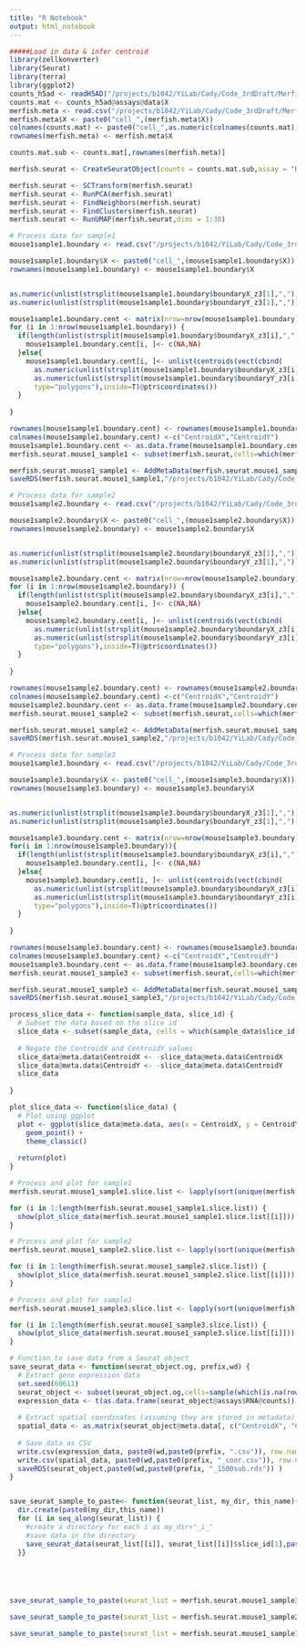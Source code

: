 ```yaml
---
title: "R Notebook"
output: html_notebook
---
```



```r

#####Load in data & infer centroid
library(zellkonverter)
library(Seurat)
library(terra)
library(ggplot2)
counts_h5ad <- readH5AD("/projects/b1042/YiLab/Cady/Code_3rdDraft/Merfish_3D//data/counts.h5ad")
counts.mat <- counts_h5ad@assays@data$X
merfish.meta <- read.csv("/projects/b1042/YiLab/Cady/Code_3rdDraft/Merfish_3D//data/cell_labels.csv")
merfish.meta$X <- paste0("cell_",(merfish.meta$X))
colnames(counts.mat) <- paste0("cell_",as.numeric(colnames(counts.mat)))
rownames(merfish.meta) <- merfish.meta$X

counts.mat.sub <- counts.mat[,rownames(merfish.meta)]

merfish.seurat <- CreateSeuratObject(counts = counts.mat.sub,assay = "RNA",meta.data = merfish.meta)

merfish.seurat <- SCTransform(merfish.seurat)
merfish.seurat <- RunPCA(merfish.seurat)
merfish.seurat <- FindNeighbors(merfish.seurat)
merfish.seurat <- FindClusters(merfish.seurat)
merfish.seurat <- RunUMAP(merfish.seurat,dims = 1:30)

# Process data for sample1
mouse1sample1.boundary <- read.csv("/projects/b1042/YiLab/Cady/Code_3rdDraft/Merfish_3D//data/segmented_cells_mouse1sample1.csv")

mouse1sample1.boundary$X <- paste0("cell_",(mouse1sample1.boundary$X))
rownames(mouse1sample1.boundary) <- mouse1sample1.boundary$X


as.numeric(unlist(strsplit(mouse1sample1.boundary$boundaryX_z3[1],",")))
as.numeric(unlist(strsplit(mouse1sample1.boundary$boundaryY_z3[1],",")))

mouse1sample1.boundary.cent <- matrix(nrow=nrow(mouse1sample1.boundary), ncol = 2)
for (i in 1:nrow(mouse1sample1.boundary)) {
  if(length(unlist(strsplit(mouse1sample1.boundary$boundaryX_z3[i],",")))<3){
    mouse1sample1.boundary.cent[i, ]<- c(NA,NA)
  }else{
    mouse1sample1.boundary.cent[i, ]<- unlist(centroids(vect(cbind(
      as.numeric(unlist(strsplit(mouse1sample1.boundary$boundaryX_z3[i],","))),
      as.numeric(unlist(strsplit(mouse1sample1.boundary$boundaryY_z3[i],",")))),
      type="polygons"),inside=T)@ptr$coordinates())
  }
  
}

rownames(mouse1sample1.boundary.cent) <- rownames(mouse1sample1.boundary)
colnames(mouse1sample1.boundary.cent) <-c("CentroidX","CentroidY")
mouse1sample1.boundary.cent <- as.data.frame(mouse1sample1.boundary.cent)
merfish.seurat.mouse1_sample1 <- subset(merfish.seurat,cells=which(merfish.seurat$sample_id%in%"mouse1_sample1"))

merfish.seurat.mouse1_sample1 <- AddMetaData(merfish.seurat.mouse1_sample1,mouse1sample1.boundary.cent)
saveRDS(merfish.seurat.mouse1_sample1,"/projects/b1042/YiLab/Cady/Code_3rdDraft/Merfish_3D//merfish.seurat.mouse1_sample1.rds")
```

```r
# Process data for sample2
mouse1sample2.boundary <- read.csv("/projects/b1042/YiLab/Cady/Code_3rdDraft/Merfish_3D//data/segmented_cells_mouse1sample2.csv")

mouse1sample2.boundary$X <- paste0("cell_",(mouse1sample2.boundary$X))
rownames(mouse1sample2.boundary) <- mouse1sample2.boundary$X


as.numeric(unlist(strsplit(mouse1sample2.boundary$boundaryX_z3[1],",")))
as.numeric(unlist(strsplit(mouse1sample2.boundary$boundaryY_z3[1],",")))

mouse1sample2.boundary.cent <- matrix(nrow=nrow(mouse1sample2.boundary), ncol = 2)
for (i in 1:nrow(mouse1sample2.boundary)) {
  if(length(unlist(strsplit(mouse1sample2.boundary$boundaryX_z3[i],",")))<3){
    mouse1sample2.boundary.cent[i, ]<- c(NA,NA)
  }else{
    mouse1sample2.boundary.cent[i, ]<- unlist(centroids(vect(cbind(
      as.numeric(unlist(strsplit(mouse1sample2.boundary$boundaryX_z3[i],","))),
      as.numeric(unlist(strsplit(mouse1sample2.boundary$boundaryY_z3[i],",")))),
      type="polygons"),inside=T)@ptr$coordinates())
  }
  
}

rownames(mouse1sample2.boundary.cent) <- rownames(mouse1sample2.boundary)
colnames(mouse1sample2.boundary.cent) <-c("CentroidX","CentroidY")
mouse1sample2.boundary.cent <- as.data.frame(mouse1sample2.boundary.cent)
merfish.seurat.mouse1_sample2 <- subset(merfish.seurat,cells=which(merfish.seurat$sample_id%in%"mouse1_sample2"))

merfish.seurat.mouse1_sample2 <- AddMetaData(merfish.seurat.mouse1_sample2,mouse1sample2.boundary.cent)
saveRDS(merfish.seurat.mouse1_sample2,"/projects/b1042/YiLab/Cady/Code_3rdDraft/Merfish_3D//merfish.seurat.mouse1_sample2.rds")
```
```r
# Process data for sample3
mouse1sample3.boundary <- read.csv("/projects/b1042/YiLab/Cady/Code_3rdDraft/Merfish_3D//data/segmented_cells_mouse1sample3.csv")

mouse1sample3.boundary$X <- paste0("cell_",(mouse1sample3.boundary$X))
rownames(mouse1sample3.boundary) <- mouse1sample3.boundary$X


as.numeric(unlist(strsplit(mouse1sample3.boundary$boundaryX_z3[1],",")))
as.numeric(unlist(strsplit(mouse1sample3.boundary$boundaryY_z3[1],",")))

mouse1sample3.boundary.cent <- matrix(nrow=nrow(mouse1sample3.boundary), ncol = 2)
for(i in 1:nrow(mouse1sample3.boundary)){
  if(length(unlist(strsplit(mouse1sample3.boundary$boundaryX_z3[i],",")))<3){
    mouse1sample3.boundary.cent[i, ]<- c(NA,NA)
  }else{
    mouse1sample3.boundary.cent[i, ]<- unlist(centroids(vect(cbind(
      as.numeric(unlist(strsplit(mouse1sample3.boundary$boundaryX_z3[i],","))),
      as.numeric(unlist(strsplit(mouse1sample3.boundary$boundaryY_z3[i],",")))),
      type="polygons"),inside=T)@ptr$coordinates())
  }
  
}

rownames(mouse1sample3.boundary.cent) <- rownames(mouse1sample3.boundary)
colnames(mouse1sample3.boundary.cent) <-c("CentroidX","CentroidY")
mouse1sample3.boundary.cent <- as.data.frame(mouse1sample3.boundary.cent)
merfish.seurat.mouse1_sample3 <- subset(merfish.seurat,cells=which(merfish.seurat$sample_id%in%"mouse1_sample3"))

merfish.seurat.mouse1_sample3 <- AddMetaData(merfish.seurat.mouse1_sample3,mouse1sample3.boundary.cent)
saveRDS(merfish.seurat.mouse1_sample3,"/projects/b1042/YiLab/Cady/Code_3rdDraft/Merfish_3D//merfish.seurat.mouse1_sample3.rds")
```

```r
process_slice_data <- function(sample_data, slice_id) {
  # Subset the data based on the slice id
  slice_data <- subset(sample_data, cells = which(sample_data$slice_id %in% slice_id))
  
  # Negate the CentroidX and CentroidY values
  slice_data@meta.data$CentroidX <- -slice_data@meta.data$CentroidX
  slice_data@meta.data$CentroidY <- -slice_data@meta.data$CentroidY
  slice_data
  
}

plot_slice_data <- function(slice_data) {
  # Plot using ggplot
  plot <- ggplot(slice_data@meta.data, aes(x = CentroidX, y = CentroidY, color = subclass)) +
    geom_point() +
    theme_classic()
  
  return(plot)
}

```


```r
# Process and plot for sample1
merfish.seurat.mouse1_sample1.slice.list <- lapply(sort(unique(merfish.seurat.mouse1_sample1$slice_id)), function(x) process_slice_data(merfish.seurat.mouse1_sample1, x))

for (i in 1:length(merfish.seurat.mouse1_sample1.slice.list)) {
  show(plot_slice_data(merfish.seurat.mouse1_sample1.slice.list[[i]]))
}

```
```r
# Process and plot for sample2
merfish.seurat.mouse1_sample2.slice.list <- lapply(sort(unique(merfish.seurat.mouse1_sample2$slice_id)), function(x) process_slice_data(merfish.seurat.mouse1_sample2, x))

for (i in 1:length(merfish.seurat.mouse1_sample2.slice.list)) {
  show(plot_slice_data(merfish.seurat.mouse1_sample2.slice.list[[i]]))
}

```
```r
# Process and plot for sample3
merfish.seurat.mouse1_sample3.slice.list <- lapply(sort(unique(merfish.seurat.mouse1_sample3$slice_id)), function(x) process_slice_data(merfish.seurat.mouse1_sample3, x))

for (i in 1:length(merfish.seurat.mouse1_sample3.slice.list)) {
  show(plot_slice_data(merfish.seurat.mouse1_sample3.slice.list[[i]]))
}

```


```r

# Function to save data from a Seurat object
save_seurat_data <- function(seurat_object.og, prefix,wd) {
  # Extract gene expression data
  set.seed(60611)
  seurat_object <- subset(seurat_object.og,cells=sample(which(is.na(rowSums(seurat_object.og@meta.data[, c("CentroidX", "CentroidY")]))==F),1500))
  expression_data <- t(as.data.frame(seurat_object@assays$RNA@counts))
  
  # Extract spatial coordinates (assuming they are stored in metadata)
  spatial_data <- as.matrix(seurat_object@meta.data[, c("CentroidX", "CentroidY")])
  
  # Save data as CSV
  write.csv(expression_data, paste0(wd,paste0(prefix, ".csv")), row.names = TRUE)
  write.csv(spatial_data, paste0(wd,paste0(prefix, "_coor.csv")), row.names = FALSE,col.names = F)
  saveRDS(seurat_object,paste0(wd,paste0(prefix, "_1500sub.rds")) )
}


save_seurat_sample_to_paste<- function(seurat_list, my_dir, this_name){
  dir.create(paste0(my_dir,this_name))
  for (i in seq_along(seurat_list)) {
    #create a directory for each i as my_dir+"_i_"
    #save data in the directory
    save_seurat_data(seurat_list[[i]], seurat_list[[i]]$slice_id[1],paste0(my_dir,this_name) )
  }}





save_seurat_sample_to_paste(seurat_list = merfish.seurat.mouse1_sample3.slice.list, my_dir="/projects/b1042/YiLab/Cady/Code_3rdDraft/Merfish_3D/",this_name="paste_sample3/")

save_seurat_sample_to_paste(seurat_list = merfish.seurat.mouse1_sample2.slice.list, my_dir="/projects/b1042/YiLab/Cady/Code_3rdDraft/Merfish_3D/",this_name="paste_sample2/")

save_seurat_sample_to_paste(seurat_list = merfish.seurat.mouse1_sample1.slice.list, my_dir="/projects/b1042/YiLab/Cady/Code_3rdDraft/Merfish_3D/",this_name="paste_sample1/")

```

